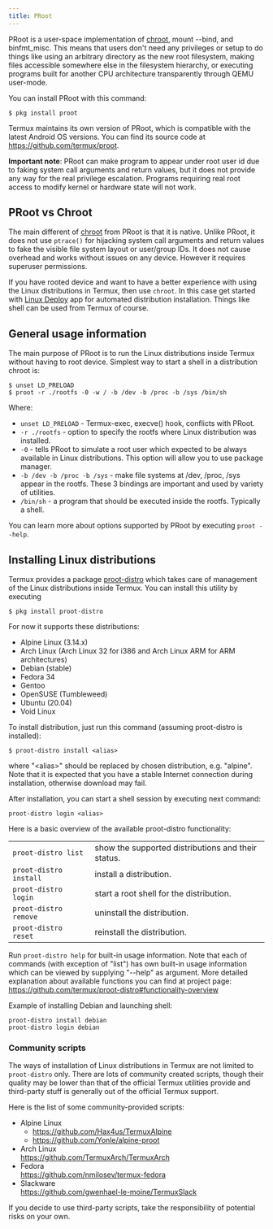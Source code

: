 ```yaml
---
title: PRoot
---
```


PRoot is a user-space implementation of
[chroot](https://en.m.wikipedia.org/wiki/Chroot), mount --bind, and
binfmt_misc. This means that users don't need any privileges or setup
to do things like using an arbitrary directory as the new root
filesystem, making files accessible somewhere else in the filesystem
hierarchy, or executing programs built for another CPU architecture
transparently through QEMU user-mode.

You can install PRoot with this command:

```shell
$ pkg install proot
```

Termux maintains its own version of PRoot, which is compatible with the
latest Android OS versions. You can find its source code at
https://github.com/termux/proot.

**Important note**: PRoot can make program to appear under root user id
due to faking system call arguments and return values, but it does not
provide any way for the real privilege escalation. Programs requiring
real root access to modify kernel or hardware state will not work.

## PRoot vs Chroot

The main different of [chroot](https://en.m.wikipedia.org/wiki/Chroot)
from PRoot is that it is native. Unlike PRoot, it does not use
`ptrace()` for hijacking system call arguments and return values to fake
the visible file system layout or user/group IDs. It does not cause
overhead and works without issues on any device. However it requires
superuser permissions.

If you have rooted device and want to have a better experience with
using the Linux distributions in Termux, then use `chroot`. In this case
get started with [Linux
Deploy](https://play.google.com/store/apps/details?id=ru.meefik.linuxdeploy)
app for automated distribution installation. Things like shell can be
used from Termux of course.

## General usage information

The main purpose of PRoot is to run the Linux distributions inside
Termux without having to root device. Simplest way to start a shell in a
distribution chroot is:

```shell
$ unset LD_PRELOAD
$ proot -r ./rootfs -0 -w / -b /dev -b /proc -b /sys /bin/sh
```

Where:

- `unset LD_PRELOAD` - Termux-exec, execve() hook, conflicts with
  PRoot.
- `-r ./rootfs` - option to specify the rootfs where Linux
  distribution was installed.
- `-0` - tells PRoot to simulate a root user which expected to be
  always available in Linux distributions. This option will allow you
  to use package manager.
- `-b /dev -b /proc -b /sys` - make file systems at /dev, /proc, /sys
  appear in the rootfs. These 3 bindings are important and used by
  variety of utilities.
- `/bin/sh` - a program that should be executed inside the rootfs.
  Typically a shell.

You can learn more about options supported by PRoot by executing
`proot --help`.

## Installing Linux distributions

Termux provides a package
[proot-distro](https://github.com/termux/proot-distro) which takes care
of management of the Linux distributions inside Termux. You can install
this utility by executing

```shell
$ pkg install proot-distro
```

For now it supports these distributions:

- Alpine Linux (3.14.x)
- Arch Linux (Arch Linux 32 for i386 and Arch Linux ARM for ARM
  architectures)
- Debian (stable)
- Fedora 34
- Gentoo
- OpenSUSE (Tumbleweed)
- Ubuntu (20.04)
- Void Linux

To install distribution, just run this command (assuming proot-distro is
installed):

```shell
$ proot-distro install <alias>
```

where "\<alias\>" should be replaced by chosen distribution, e.g.
"alpine". Note that it is expected that you have a stable Internet
connection during installation, otherwise download may fail.

After installation, you can start a shell session by executing next
command:

```shell
proot-distro login <alias>
```

Here is a basic overview of the available proot-distro functionality:

|                        |                                                    |
| ---------------------- | -------------------------------------------------- |
| `proot-distro list`    | show the supported distributions and their status. |
| `proot-distro install` | install a distribution.                            |
| `proot-distro login`   | start a root shell for the distribution.           |
| `proot-distro remove`  | uninstall the distribution.                        |
| `proot-distro reset`   | reinstall the distribution.                        |

Run `proot-distro help` for built-in usage information. Note that each
of commands (with exception of "list") has own built-in usage
information which can be viewed by supplying "--help" as argument. More
detailed explanation about available functions you can find at project
page: <https://github.com/termux/proot-distro#functionality-overview>

Example of installing Debian and launching shell:

```shell
proot-distro install debian
proot-distro login debian
```

### Community scripts

The ways of installation of Linux distributions in Termux are not
limited to `proot-distro` only. There are lots of community created
scripts, though their quality may be lower than that of the official
Termux utilities provide and third-party stuff is generally out of the
official Termux support.

Here is the list of some community-provided scripts:

- Alpine Linux
  - https://github.com/Hax4us/TermuxAlpine
  - https://github.com/Yonle/alpine-proot
- Arch Linux\
  https://github.com/TermuxArch/TermuxArch
- Fedora\
  https://github.com/nmilosev/termux-fedora
- Slackware\
  https://github.com/gwenhael-le-moine/TermuxSlack

If you decide to use third-party scripts, take the responsibility of
potential risks on your own.
